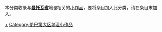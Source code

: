 
{{WPSS-cat}}
{{Hidden category}}
本分类收录与'''[[曼托瓦省|曼托瓦省]]'''地理相关的[[Wikipedia:STUB|小作品]]，要将条目加入此分类，请在条目末加入'''{{tl|Mantua-geo-stub}}'''。

[[Category:曼托瓦省|+]]
[[Category:伦巴第大区地理小作品|Category:伦巴第大区地理小作品]]